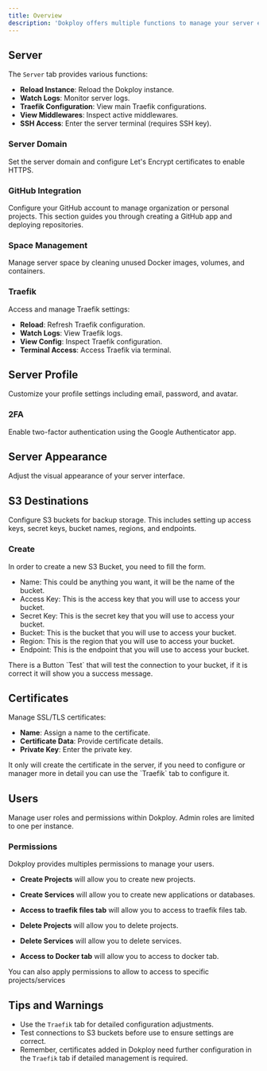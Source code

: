 ```yaml
---
title: Overview
description: 'Dokploy offers multiple functions to manage your server efficiently. These include managing server settings, profiles, appearance, S3 destinations, certificates, and users.'
---
```


## Server

The `Server` tab provides various functions:

- **Reload Instance**: Reload the Dokploy instance.
- **Watch Logs**: Monitor server logs.
- **Traefik Configuration**: View main Traefik configurations.
- **View Middlewares**: Inspect active middlewares.
- **SSH Access**: Enter the server terminal (requires SSH key).


### Server Domain

Set the server domain and configure Let's Encrypt certificates to enable HTTPS.

### GitHub Integration

Configure your GitHub account to manage organization or personal projects. This section guides you through creating a GitHub app and deploying repositories.

### Space Management

Manage server space by cleaning unused Docker images, volumes, and containers.

### Traefik

Access and manage Traefik settings:

- **Reload**: Refresh Traefik configuration.
- **Watch Logs**: View Traefik logs.
- **View Config**: Inspect Traefik configuration.
- **Terminal Access**: Access Traefik via terminal.


## Server Profile

Customize your profile settings including email, password, and avatar.

### 2FA

Enable two-factor authentication using the Google Authenticator app.

## Server Appearance

Adjust the visual appearance of your server interface.

## S3 Destinations

Configure S3 buckets for backup storage. This includes setting up access keys, secret keys, bucket names, regions, and endpoints.

### Create

In order to create a new S3 Bucket, you need to fill the form.

- Name: This could be anything you want, it will be the name of the bucket.
- Access Key: This is the access key that you will use to access your bucket.
- Secret Key: This is the secret key that you will use to access your bucket.
- Bucket: This is the bucket that you will use to access your bucket.
- Region: This is the region that you will use to access your bucket.
- Endpoint: This is the endpoint that you will use to access your bucket.   


<Aside>
 There is a Button `Test` that will test the connection to your bucket, if it is correct it will show you a success message.
</Aside>

## Certificates

Manage SSL/TLS certificates:

- **Name**: Assign a name to the certificate.
- **Certificate Data**: Provide certificate details.
- **Private Key**: Enter the private key.

<Aside type="caution">
It only will create the certificate in the server, if you need to configure or manager more in detail you can use the `Traefik` tab to configure it.
</Aside>

## Users

Manage user roles and permissions within Dokploy. Admin roles are limited to one per instance.


### Permissions

Dokploy provides multiples permissions to manage your users.

- **Create Projects** will allow you to create new projects.

- **Create Services** will allow you to create new applications or databases.

- **Access to traefik files tab**  will allow you to access to traefik files tab.

- **Delete Projects** will allow you to delete projects.

- **Delete Services**  will allow you to delete services.

- **Access to Docker tab**  will allow you to access to docker tab.

You can also apply permissions to allow to access to specific projects/services


## Tips and Warnings

- Use the `Traefik` tab for detailed configuration adjustments.
- Test connections to S3 buckets before use to ensure settings are correct.
- Remember, certificates added in Dokploy need further configuration in the `Traefik` tab if detailed management is required.